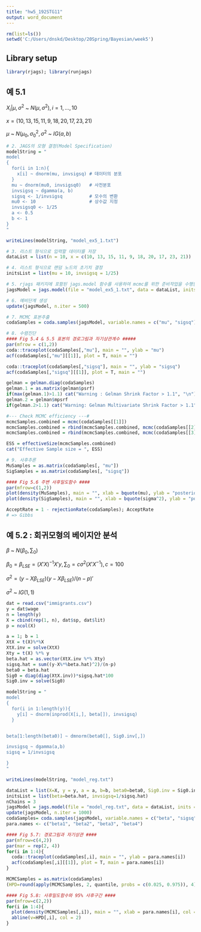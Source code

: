 ```yaml
---
title: "hw5_192STG11"
output: word_document
---
```


```r
rm(list=ls())
setwd('C:/Users/dnskd/Desktop/20Spring/Bayesian/week5')
```

## Library setup
```r
library(rjags); library(runjags)
```

## 예 5.1

$X_{i}|\mu,\sigma^{2}$ ~ $N(\mu, \sigma^{2}), i=1,...,10$

$x=(10, 13, 15, 11, 9, 18, 20, 17, 23, 21)$

$\mu$ ~ $N(\mu_{0}, \sigma_{0}^{2}, \sigma^{2}$ ~ $IG(a, b)$


```r
# 2. JAGS의 모형 결정(Model Specification)
modelString = "
model
{
  for(i in 1:n){
    x[i] ~ dnorm(mu, invsigsq) # 데이터의 분포
  }
  mu ~ dnorm(mu0, invsigsq0)   # 사전분포
  invsigsq ~ dgamma(a, b)
  sigsq <- 1/invsigsq          # 모수의 변환
  mu0 <- 10                    # 상수값 지정
  invsigsq0 <- 1/25
  a <- 0.5
  b <- 1
}
"

writeLines(modelString, "model_ex5_1.txt")

# 3. 리스트 형식으로 입력할 데이터를 저장
dataList = list(n = 10, x = c(10, 13, 15, 11, 9, 18, 20, 17, 23, 21))

# 4. 리스트 형식으로 랜덤 노드의 초기치 결정
initsList = list(mu = 10, invsigsq = 1/25)

# 5. rjags 패키지에 포함된 jags.model 함수를 사용하여 mcmc를 위한 준비작업을 수행한다.
jagsModel = jags.model(file = "model_ex5_1.txt", data = dataList, inits = initsList, n.chains = 3, n.adapt = 500)

# 6. 예비단계 생성
update(jagsModel, n.iter = 500)

# 7. MCMC 표본추출
codaSamples = coda.samples(jagsModel, variable.names = c("mu", "sigsq"), n.iter = 5000)

# 8. 수렴진단
#### Fig 5.4 & 5.5 표본의 경로그림과 자기상관계수 #####
par(mfrow = c(1,2))
coda::traceplot(codaSamples[,"mu"], main = "", ylab = "mu")
acf(codaSamples[,"mu"][[1]], plot = T, main = "")

coda::traceplot(codaSamples[,"sigsq"], main = "", ylab = "sigsq")
acf(codaSamples[,"sigsq"][[1]], plot = T, main = "")

gelman = gelman.diag(codaSamples)
gelman.1 = as.matrix(gelman$psrf)
if(max(gelman.1)>1.1) cat("Warning : Gelman Shrink Factor > 1.1", "\n")
gelman.2 = gelman$mpsrf
if(gelman.2>1.1) cat("Warning: Gelman Multivariate Shrink Factor > 1.1", "\n")

#--- Check MCMC efficiency ---#
mcmcSamples.combined = mcmc(codaSamples[[1]])
mcmcSamples.combined = rbind(mcmcSamples.combined, mcmc(codaSamples[[2]]))
mcmcSamples.combined = rbind(mcmcSamples.combined, mcmc(codaSamples[[3]]))

ESS = effectiveSize(mcmcSamples.combined)
cat("Effective Sample size = ", ESS)

# 9. 사후추론
MuSamples = as.matrix(codaSamples[, "mu"])
SigSamples = as.matrix(codaSamples[, "sigsq"])

#### Fig 5.6 주변 사후밀도함수 ####
par(mfrow=c(1,2))
plot(density(MuSamples), main = "", xlab = bquote(mu), ylab = "posterior density")
plot(density(SigSamples), main = "", xlab = bquote(sigma^2), ylab = "posterior density")

AcceptRate = 1 - rejectionRate(codaSamples); AcceptRate
# => Gibbs
```

## 예 5.2 : 회귀모형의 베이지안 분석

$\beta$ ~ $N(\beta_{0}, \sum_{0})$

$\beta_{0}=\beta_{LSE}=(X'X)^{-1}X'y, \sum_{0}=c \sigma^{2}(X'X^{-1}), c=100$

$\sigma^{2}=(y-X\beta_{LSE})(y-X\beta_{LSE})/(n-p)'$

$\sigma^{2}$ ~ $IG(1,1)$

```r
dat = read.csv("immigrants.csv")
y = dat$wage
n = length(y)
X = cbind(rep(1, n), dat$sp, dat$lit)
p = ncol(X)

a = 1; b = 1
XtX = t(X)%*%X
XtX.inv = solve(XtX)
Xty = t(X) %*% y
beta.hat = as.vector(XtX.inv %*% Xty)
sigsq.hat = sum((y-X%*%beta.hat)^2)/(n-p)
beta0 = beta.hat
Sig0 = diag(diag(XtX.inv))*sigsq.hat*100
Sig0.inv = solve(Sig0)

modelString = "
model
{
  for(i in 1:length(y)){
    y[i] ~ dnorm(inprod(X[i,], beta[]), invsigsq)
  }


beta[1:length(beta0)] ~ dmnorm(beta0[], Sig0.inv[,])

invsigsq ~ dgamma(a,b)
sigsq = 1/invsigsq

}
"

writeLines(modelString, "model_reg.txt")

dataList = list(X=X, y = y, a = a, b=b, beta0=beta0, Sig0.inv = Sig0.inv)
initsList = list(beta=beta.hat, invsigsq=1/sigsq.hat)
nChains = 3
jagsModel = jags.model(file = "model_reg.txt", data = dataList, inits = initsList, n.chains = nChains, n.adapt = 500)
update(jagsModel, n.iter = 1000)
codaSamples= coda.samples(jagsModel, variable.names = c("beta", "sigsq"), n.iter = 30000)
para.names <- c("beta1", "beta2", "beta3", "beta4")

#### Fig 5.7: 경로그림과 자기상관 ####
par(mfrow=c(4,2))
par(mar = rep(2, 4))
for(i in 1:4){
  coda::traceplot(codaSamples[,i], main = "", ylab = para.names[i])
  acf(codaSamples[,i][[1]], plot = T, main = para.names[i])
}

MCMCSamples = as.matrix(codaSamples)
(HPD=round(apply(MCMCSamples, 2, quantile, probs = c(0.025, 0.975)), 4))

#### Fig 5.8: 사후밀도함수와 95% 사후구간 ####
par(mfrow=c(2,2))
for(i in 1:4){
  plot(density(MCMCSamples[,i]), main = "", xlab = para.names[i], col = "blue")
  abline(v=HPD[,i], col = 2)
}

```
